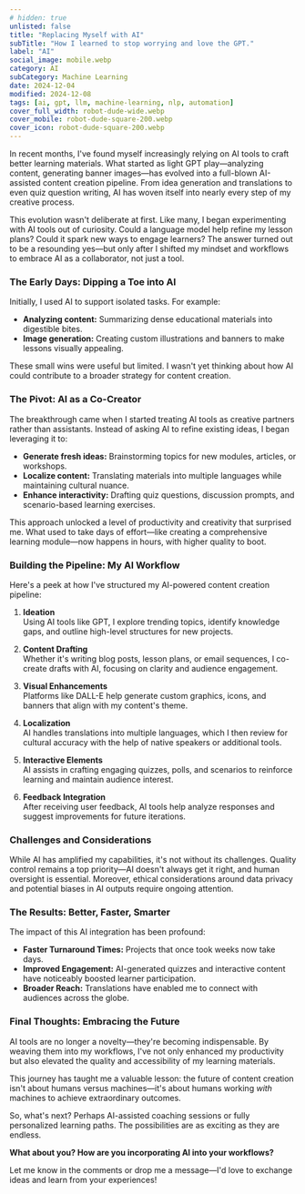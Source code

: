 ```yaml
---
# hidden: true
unlisted: false
title: "Replacing Myself with AI"
subTitle: "How I learned to stop worrying and love the GPT."
label: "AI"
social_image: mobile.webp
category: AI
subCategory: Machine Learning
date: 2024-12-04
modified: 2024-12-08
tags: [ai, gpt, llm, machine-learning, nlp, automation]
cover_full_width: robot-dude-wide.webp
cover_mobile: robot-dude-square-200.webp
cover_icon: robot-dude-square-200.webp
---
```


In recent months, I've found myself increasingly relying on AI tools to craft better learning materials. What started as light GPT play—analyzing content, generating banner images—has evolved into a full-blown AI-assisted content creation pipeline. From idea generation and translations to even quiz question writing, AI has woven itself into nearly every step of my creative process.

This evolution wasn't deliberate at first. Like many, I began experimenting with AI tools out of curiosity. Could a language model help refine my lesson plans? Could it spark new ways to engage learners? The answer turned out to be a resounding yes—but only after I shifted my mindset and workflows to embrace AI as a collaborator, not just a tool.

### The Early Days: Dipping a Toe into AI

Initially, I used AI to support isolated tasks. For example:
- **Analyzing content:** Summarizing dense educational materials into digestible bites.
- **Image generation:** Creating custom illustrations and banners to make lessons visually appealing.
  
These small wins were useful but limited. I wasn't yet thinking about how AI could contribute to a broader strategy for content creation.

### The Pivot: AI as a Co-Creator

The breakthrough came when I started treating AI tools as creative partners rather than assistants. Instead of asking AI to refine existing ideas, I began leveraging it to:
- **Generate fresh ideas:** Brainstorming topics for new modules, articles, or workshops.
- **Localize content:** Translating materials into multiple languages while maintaining cultural nuance.
- **Enhance interactivity:** Drafting quiz questions, discussion prompts, and scenario-based learning exercises.

This approach unlocked a level of productivity and creativity that surprised me. What used to take days of effort—like creating a comprehensive learning module—now happens in hours, with higher quality to boot.

### Building the Pipeline: My AI Workflow

Here's a peek at how I've structured my AI-powered content creation pipeline:

1. **Ideation**  
   Using AI tools like GPT, I explore trending topics, identify knowledge gaps, and outline high-level structures for new projects.

2. **Content Drafting**  
   Whether it's writing blog posts, lesson plans, or email sequences, I co-create drafts with AI, focusing on clarity and audience engagement.

3. **Visual Enhancements**  
   Platforms like DALL-E help generate custom graphics, icons, and banners that align with my content's theme.

4. **Localization**  
   AI handles translations into multiple languages, which I then review for cultural accuracy with the help of native speakers or additional tools.

5. **Interactive Elements**  
   AI assists in crafting engaging quizzes, polls, and scenarios to reinforce learning and maintain audience interest.

6. **Feedback Integration**  
   After receiving user feedback, AI tools help analyze responses and suggest improvements for future iterations.

### Challenges and Considerations

While AI has amplified my capabilities, it's not without its challenges. Quality control remains a top priority—AI doesn't always get it right, and human oversight is essential. Moreover, ethical considerations around data privacy and potential biases in AI outputs require ongoing attention.

### The Results: Better, Faster, Smarter

The impact of this AI integration has been profound:
- **Faster Turnaround Times:** Projects that once took weeks now take days.
- **Improved Engagement:** AI-generated quizzes and interactive content have noticeably boosted learner participation.
- **Broader Reach:** Translations have enabled me to connect with audiences across the globe.

### Final Thoughts: Embracing the Future

AI tools are no longer a novelty—they're becoming indispensable. By weaving them into my workflows, I've not only enhanced my productivity but also elevated the quality and accessibility of my learning materials.  

This journey has taught me a valuable lesson: the future of content creation isn't about humans versus machines—it's about humans working *with* machines to achieve extraordinary outcomes.  

So, what's next? Perhaps AI-assisted coaching sessions or fully personalized learning paths. The possibilities are as exciting as they are endless.  

**What about you? How are you incorporating AI into your workflows?**  

Let me know in the comments or drop me a message—I'd love to exchange ideas and learn from your experiences!

